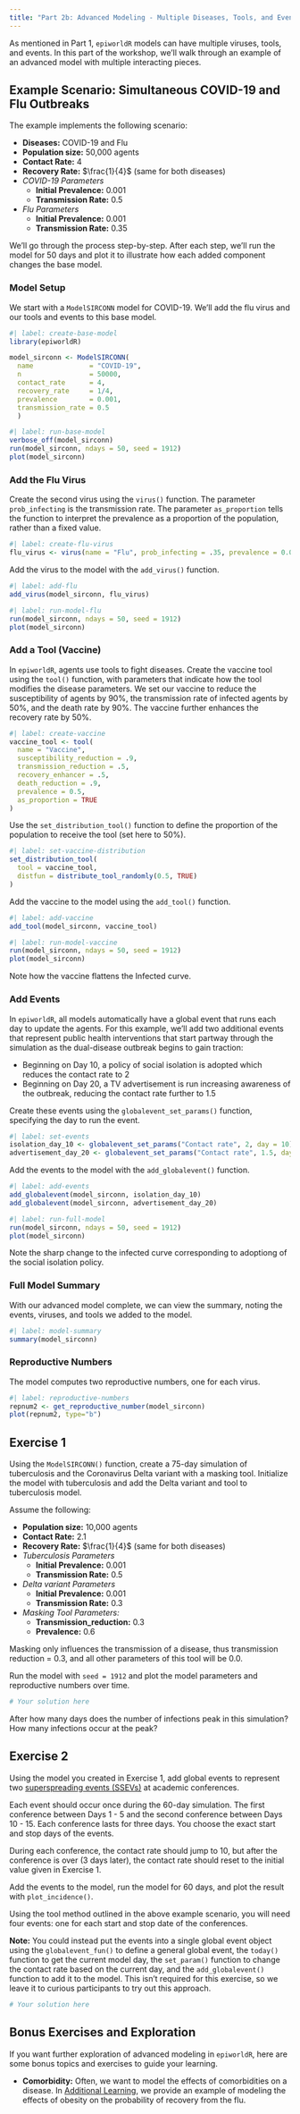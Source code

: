 ```yaml
---
title: "Part 2b: Advanced Modeling - Multiple Diseases, Tools, and Events"
---
```


As mentioned in Part 1, `epiworldR` models can have multiple viruses, tools, and events. In this part of the workshop, we'll walk through an example of an advanced model with multiple interacting pieces.

## Example Scenario: Simultaneous COVID-19 and Flu Outbreaks

The example implements the following scenario:

-   **Diseases:** COVID-19 and Flu
-   **Population size:** 50,000 agents
-   **Contact Rate:** 4
-   **Recovery Rate:** $\frac{1}{4}$ (same for both diseases)
-   *COVID-19 Parameters*
    -   **Initial Prevalence:** 0.001
    -   **Transmission Rate:** 0.5
-   *Flu Parameters*
    -   **Initial Prevalence:** 0.001
    -   **Transmission Rate:** 0.35

We'll go through the process step-by-step. After each step, we'll run the model for 50 days and plot it to illustrate how each added component changes the base model.

### Model Setup

We start with a `ModelSIRCONN` model for COVID-19. We'll add the flu virus and our tools and events to this base model.

```r
#| label: create-base-model
library(epiworldR)

model_sirconn <- ModelSIRCONN(
  name              = "COVID-19",
  n                 = 50000, 
  contact_rate      = 4,
  recovery_rate     = 1/4,
  prevalence        = 0.001,
  transmission_rate = 0.5
  )
```

```r
#| label: run-base-model
verbose_off(model_sirconn)
run(model_sirconn, ndays = 50, seed = 1912)
plot(model_sirconn)
```

### Add the Flu Virus

Create the second virus using the `virus()` function. The parameter `prob_infecting` is the transmission rate. The parameter `as_proportion` tells the function to interpret the prevalence as a proportion of the population, rather than a fixed value.

```r
#| label: create-flu-virus
flu_virus <- virus(name = "Flu", prob_infecting = .35, prevalence = 0.001, as_proportion = TRUE)
```

Add the virus to the model with the `add_virus()` function.

```r
#| label: add-flu
add_virus(model_sirconn, flu_virus)
```

```r
#| label: run-model-flu
run(model_sirconn, ndays = 50, seed = 1912)
plot(model_sirconn)
```

### Add a Tool (Vaccine)

In `epiworldR`, agents use tools to fight diseases. Create the vaccine tool using the `tool()` function, with parameters that indicate how the tool modifies the disease parameters. We set our vaccine to reduce the susceptibility of agents by 90%, the transmission rate of infected agents by 50%, and the death rate by 90%. The vaccine further enhances the recovery rate by 50%.

```r
#| label: create-vaccine
vaccine_tool <- tool(
  name = "Vaccine",
  susceptibility_reduction = .9,
  transmission_reduction = .5,
  recovery_enhancer = .5, 
  death_reduction = .9,
  prevalence = 0.5,
  as_proportion = TRUE
)
```

Use the `set_distribution_tool()` function to define the proportion of the population to receive the tool (set here to 50%).

```r
#| label: set-vaccine-distribution
set_distribution_tool(
  tool = vaccine_tool,
  distfun = distribute_tool_randomly(0.5, TRUE)
)
```

Add the vaccine to the model using the `add_tool()` function.

```r
#| label: add-vaccine
add_tool(model_sirconn, vaccine_tool)
```

```r
#| label: run-model-vaccine
run(model_sirconn, ndays = 50, seed = 1912)
plot(model_sirconn)
```

Note how the vaccine flattens the Infected curve.

### Add Events

In `epiworldR`, all models automatically have a global event that runs each day to update the agents. For this example, we'll add two additional events that represent public health interventions that start partway through the simulation as the dual-disease outbreak begins to gain traction:

-   Beginning on Day 10, a policy of social isolation is adopted which reduces the contact rate to 2
-   Beginning on Day 20, a TV advertisement is run increasing awareness of the outbreak, reducing the contact rate further to 1.5

Create these events using the `globalevent_set_params()` function, specifying the day to run the event.

```r
#| label: set-events
isolation_day_10 <- globalevent_set_params("Contact rate", 2, day = 10)
advertisement_day_20 <- globalevent_set_params("Contact rate", 1.5, day = 20)
```

Add the events to the model with the `add_globalevent()` function.

```r
#| label: add-events
add_globalevent(model_sirconn, isolation_day_10)
add_globalevent(model_sirconn, advertisement_day_20)
```

```r
#| label: run-full-model
run(model_sirconn, ndays = 50, seed = 1912)
plot(model_sirconn)
```

Note the sharp change to the infected curve corresponding to adoptiong of the social isolation policy.

### Full Model Summary

With our advanced model complete, we can view the summary, noting the events, viruses, and tools we added to the model.

```r
#| label: model-summary
summary(model_sirconn)
```

### Reproductive Numbers

The model computes two reproductive numbers, one for each virus.

```r
#| label: reproductive-numbers
repnum2 <- get_reproductive_number(model_sirconn)
plot(repnum2, type="b")
```

## Exercise 1

Using the `ModelSIRCONN()` function, create a 75-day simulation of tuberculosis and the Coronavirus Delta variant with a masking tool. Initialize the model with tuberculosis and add the Delta variant and tool to tuberculosis model.

Assume the following:

-   **Population size:** 10,000 agents
-   **Contact Rate:** 2.1
-   **Recovery Rate:** $\frac{1}{4}$ (same for both diseases)
-   *Tuberculosis Parameters*
    -   **Initial Prevalence:** 0.001
    -   **Transmission Rate:** 0.5
-   *Delta variant Parameters*
    -   **Initial Prevalence:** 0.001
    -   **Transmission Rate:** 0.3
-   *Masking Tool Parameters:*
    -   **Transmission_reduction:** 0.3
    -   **Prevalence:** 0.6

::: {.callout-tip collapse="true"}
Masking only influences the transmission of a disease, thus transmission reduction = 0.3, and all other parameters of this tool will be 0.0.
:::

Run the model with `seed = 1912` and plot the model parameters and reproductive numbers over time.

```r
# Your solution here
```

After how many days does the number of infections peak in this simulation? How many infections occur at the peak?

## Exercise 2

Using the model you created in Exercise 1, add global events to represent two [superspreading events (SSEVs)](https://en.wikipedia.org/wiki/Superspreading_event) at academic conferences.

Each event should occur once during the 60-day simulation. The first conference between Days 1 - 5 and the second conference between Days 10 - 15. Each conference lasts for three days. You choose the exact start and stop days of the events.

During each conference, the contact rate should jump to 10, but after the conference is over (3 days later), the contact rate should reset to the initial value given in Exercise 1.

Add the events to the model, run the model for 60 days, and plot the result with `plot_incidence()`.

::: {.callout-tip collapse="true"}
Using the tool method outlined in the above example scenario, you will need four events: one for each start and stop date of the conferences.

**Note:** You could instead put the events into a single global event object using the `globalevent_fun()` to define a general global event, the `today()` function to get the current model day, the `set_param()` function to change the contact rate based on the current day, and the `add_globalevent()` function to add it to the model. This isn't required for this exercise, so we leave it to curious participants to try out this approach.
:::

```r
# Your solution here
```

## Bonus Exercises and Exploration

If you want further exploration of advanced modeling in `epiworldR`, here are some bonus topics and exercises to guide your learning.

-   **Comorbidity:** Often, we want to model the effects of comorbidities on a disease. In [Additional Learning](./additional-learning.qmd), we provide an example of modeling the effects of obesity on the probability of recovery from the flu.
